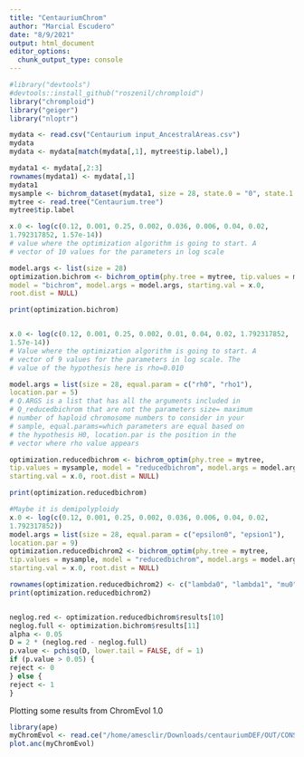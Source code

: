 ```yaml
---
title: "CentauriumChrom"
author: "Marcial Escudero"
date: "8/9/2021"
output: html_document
editor_options: 
  chunk_output_type: console
---
```


```r
#library("devtools")
#devtools::install_github("roszenil/chromploid")
library("chromploid")
library("geiger")
library("nloptr")

mydata <- read.csv("Centaurium input_AncestralAreas.csv")
mydata
mydata <- mydata[match(mydata[,1], mytree$tip.label),]

mydata1 <- mydata[,2:3]
rownames(mydata1) <- mydata[,1]
mydata1
mysample <- bichrom_dataset(mydata1, size = 28, state.0 = "0", state.1 = "1")
mytree <- read.tree("Centaurium.tree")
mytree$tip.label

x.0 <- log(c(0.12, 0.001, 0.25, 0.002, 0.036, 0.006, 0.04, 0.02,
1.792317852, 1.57e-14))
# value where the optimization algorithm is going to start. A
# vector of 10 values for the parameters in log scale

model.args <- list(size = 28)
optimization.bichrom <- bichrom_optim(phy.tree = mytree, tip.values = mysample,
model = "bichrom", model.args = model.args, starting.val = x.0,
root.dist = NULL)

print(optimization.bichrom)


x.0 <- log(c(0.12, 0.001, 0.25, 0.002, 0.01, 0.04, 0.02, 1.792317852,
1.57e-14))
# Value where the optimization algorithm is going to start. A
# vector of 9 values for the parameters in log scale. The
# value of the hypothesis here is rho=0.010

model.args = list(size = 28, equal.param = c("rh0", "rho1"),
location.par = 5)
# Q.ARGS is a list that has all the arguments included in
# Q_reducedbichrom that are not the parameters size= maximum
# number of haploid chromosome numbers to consider in your
# sample, equal.params=which parameters are equal based on
# the hypothesis H0, location.par is the position in the
# vector where rho value appears

optimization.reducedbichrom <- bichrom_optim(phy.tree = mytree,
tip.values = mysample, model = "reducedbichrom", model.args = model.args,
starting.val = x.0, root.dist = NULL)

print(optimization.reducedbichrom)

#Maybe it is demipolyploidy
x.0 <- log(c(0.12, 0.001, 0.25, 0.002, 0.036, 0.006, 0.04, 0.02,
1.792317852))
model.args = list(size = 28, equal.param = c("epsilon0", "epsion1"),
location.par = 9)
optimization.reducedbichrom2 <- bichrom_optim(phy.tree = mytree,
tip.values = mysample, model = "reducedbichrom", model.args = model.args,
starting.val = x.0, root.dist = NULL)

rownames(optimization.reducedbichrom2) <- c("lambda0", "lambda1", "mu0", "mu1", "rho0", "rho1", "q01", "q10", "epsilon", "nloglike", "convergencestatus")
print(optimization.reducedbichrom2)


neglog.red <- optimization.reducedbichrom$results[10]
neglog.full <- optimization.bichrom$results[11]
alpha <- 0.05
D = 2 * (neglog.red - neglog.full)
p.value <- pchisq(D, lower.tail = FALSE, df = 1)
if (p.value > 0.05) {
reject <- 0
} else {
reject <- 1
}

```

Plotting some results from ChromEvol 1.0
```r
library(ape)
myChromEvol <- read.ce("/home/amesclir/Downloads/centauriumDEF/OUT/CONST_RATE_DEMI_EST")
plot.anc(myChromEvol)

```

